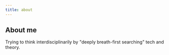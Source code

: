 ```yaml
---
title: about
---
```


## About me

Trying to think interdisciplinarily by "deeply breath-first searching" tech and theory.